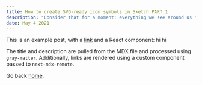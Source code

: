 ```yaml
---
title: How to create SVG-ready icon symbols in Sketch PART 1
description: "Consider that for a moment: everything we see around us is assumed to have had a cause and is contingent upon."
date: May 4 2021
---
```


This is an example post, with a [link](https://nextjs.org) and a React component: hi hi

The title and description are pulled from the MDX file and processed using `gray-matter`. Additionally, links are rendered using a custom component passed to `next-mdx-remote`.

Go back [home](/).
